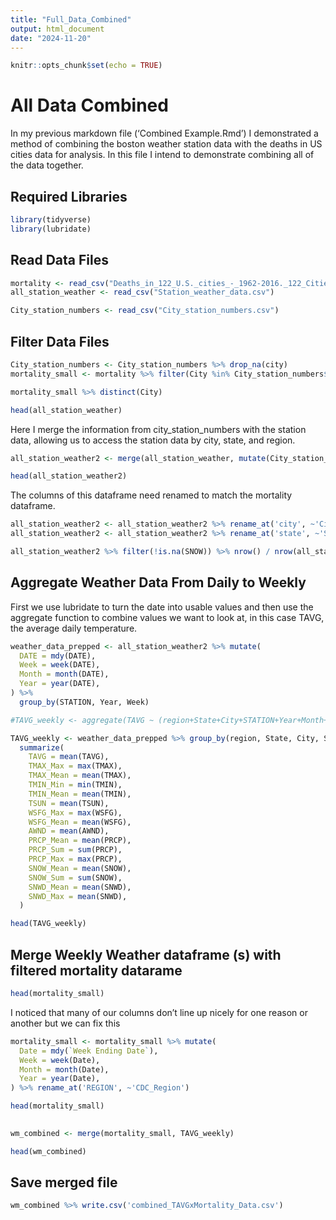 ```yaml
---
title: "Full_Data_Combined"
output: html_document
date: "2024-11-20"
---
```


```r
knitr::opts_chunk$set(echo = TRUE)
```

# All Data Combined

In my previous markdown file ('Combined Example.Rmd') I demonstrated a method of combining the boston weather station data with the deaths in US cities data for analysis. In this file I intend to demonstrate combining all of the data together.

## Required Libraries

```r
library(tidyverse)
library(lubridate)
```

## Read Data Files

```r
mortality <- read_csv("Deaths_in_122_U.S._cities_-_1962-2016._122_Cities_Mortality_Reporting_System_20241019.csv")
all_station_weather <- read_csv("Station_weather_data.csv")

City_station_numbers <- read_csv("City_station_numbers.csv")

```
## Filter Data Files

```r
City_station_numbers <- City_station_numbers %>% drop_na(city)
mortality_small <- mortality %>% filter(City %in% City_station_numbers$city)

mortality_small %>% distinct(City)

```
```r
head(all_station_weather)
```
Here I merge the information from city_station_numbers with the station data, allowing us to access the station data by city, state, and region.
```r
all_station_weather2 <- merge(all_station_weather, mutate(City_station_numbers, STATION = station), by = 'STATION')

head(all_station_weather2)
```
The columns of this dataframe need renamed to match the mortality dataframe.

```r
all_station_weather2 <- all_station_weather2 %>% rename_at('city', ~'City')
all_station_weather2 <- all_station_weather2 %>% rename_at('state', ~'State')
```

```r
all_station_weather2 %>% filter(!is.na(SNOW)) %>% nrow() / nrow(all_station_weather2)
```

## Aggregate Weather Data From Daily to Weekly

First we use lubridate to turn the date into usable values and then use the aggregate function to combine values we want to look at, in this case TAVG, the average daily temperature.

```r
weather_data_prepped <- all_station_weather2 %>% mutate( 
  DATE = mdy(DATE),
  Week = week(DATE),
  Month = month(DATE),
  Year = year(DATE),
) %>% 
  group_by(STATION, Year, Week)

#TAVG_weekly <- aggregate(TAVG ~ (region+State+City+STATION+Year+Month+Week), weather_data_prepped, mean)

TAVG_weekly <- weather_data_prepped %>% group_by(region, State, City, STATION, Year, Month, Week) %>%
  summarize(
    TAVG = mean(TAVG),
    TMAX_Max = max(TMAX),
    TMAX_Mean = mean(TMAX),
    TMIN_Min = min(TMIN),
    TMIN_Mean = mean(TMIN),
    TSUN = mean(TSUN),
    WSFG_Max = max(WSFG),
    WSFG_Mean = mean(WSFG),
    AWND = mean(AWND),
    PRCP_Mean = mean(PRCP),
    PRCP_Sum = sum(PRCP),
    PRCP_Max = max(PRCP),
    SNOW_Mean = mean(SNOW),
    SNOW_Sum = sum(SNOW),
    SNWD_Mean = mean(SNWD),
    SNWD_Max = mean(SNWD),
  )

head(TAVG_weekly)

```

## Merge Weekly Weather dataframe (s) with filtered mortality datarame

```r
head(mortality_small)
```
I noticed that many of our columns don't line up nicely for one reason or another but we can fix this

```r
mortality_small <- mortality_small %>% mutate(
  Date = mdy(`Week Ending Date`),
  Week = week(Date),
  Month = month(Date),
  Year = year(Date),
) %>% rename_at('REGION', ~'CDC_Region')

head(mortality_small)
  
```


```r
wm_combined <- merge(mortality_small, TAVG_weekly)

head(wm_combined)
```

## Save merged file

```r
wm_combined %>% write.csv('combined_TAVGxMortality_Data.csv')
```

